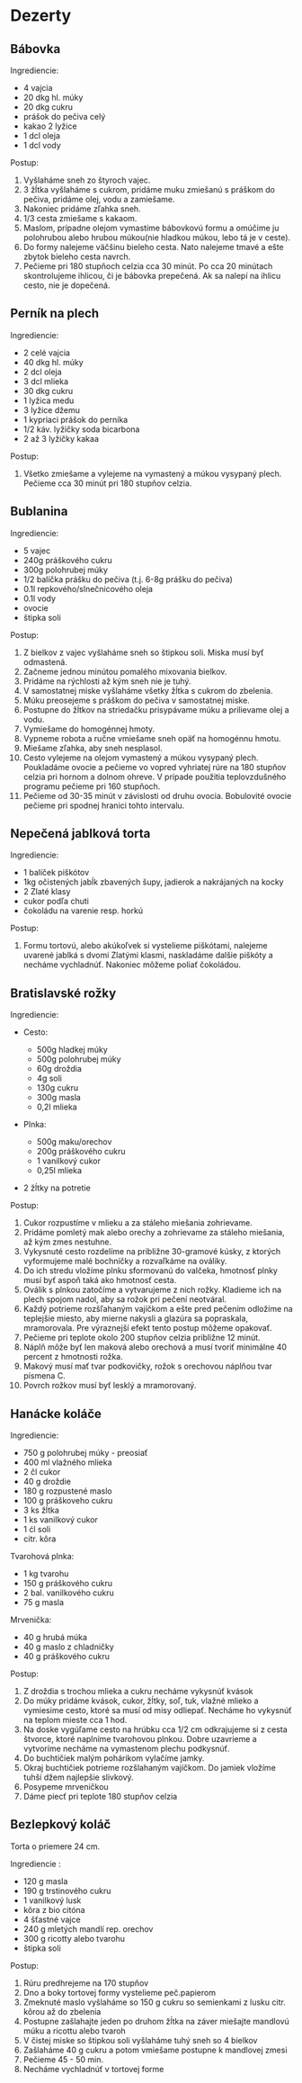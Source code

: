 # Dezerty

## Bábovka

Ingrediencie: 

* 4 vajcia
* 20 dkg hl. múky
* 20 dkg cukru
* prášok do pečiva celý 
* kakao 2 lyžice
* 1 dcl oleja
* 1 dcl vody

Postup:

1. Vyšlaháme sneh zo štyroch vajec.
1. 3 žĺtka vyšlaháme s cukrom, pridáme muku zmiešanú s práškom do pečiva, pridáme olej, vodu a zamiešame.
1. Nakoniec pridáme zľahka sneh.
1. 1/3 cesta zmiešame s kakaom.
1. Maslom, prípadne olejom vymastíme bábovkovú formu a omúčime ju polohrubou alebo hrubou múkou(nie hladkou múkou, lebo tá je v ceste).
1. Do formy nalejeme väčšinu bieleho cesta. Nato nalejeme tmavé a ešte zbytok bieleho cesta navrch.
1. Pečieme pri 180 stupňoch celzia cca 30 minút. Po cca 20 minútach skontrolujeme ihlicou, či je bábovka prepečená. Ak sa nalepí na ihlicu cesto, nie je dopečená.

## Perník na plech 

Ingrediencie:

* 2 celé vajcia
* 40 dkg hl. múky
* 2 dcl oleja
* 3 dcl mlieka
* 30 dkg cukru
* 1 lyžica medu
* 3 lyžice džemu
* 1 kypriaci prášok do perníka
* 1/2 káv. lyžičky soda bicarbona
* 2 až 3 lyžičky kakaa

Postup:

1. Všetko zmiešame a vylejeme na vymastený a múkou vysypaný plech. Pečieme cca 30 minút pri 180 stupňov celzia.      

## Bublanina

Ingrediencie:

* 5 vajec
* 240g práškového cukru
* 300g polohrubej múky
* 1/2 balíčka prášku do pečiva (t.j. 6-8g prášku do pečiva)
* 0.1l repkového/slnečnicového oleja
* 0.1l vody
* ovocie
* štipka soli

Postup:

1. Z bielkov z vajec vyšlaháme sneh so štipkou soli. Miska musí byť odmastená.
1. Začneme jednou minútou pomalého mixovania bielkov.
1. Pridáme na rýchlosti až kým sneh nie je tuhý.
1. V samostatnej miske vyšlaháme všetky žĺtka s cukrom do zbelenia.
1. Múku preosejeme s práškom do pečiva v samostatnej miske.
1. Postupne do žĺtkov na striedačku prisypávame múku a prilievame olej a vodu.
1. Vymiešame do homogénnej hmoty.
1. Vypneme robota a ručne vmiešame sneh opäť na homogénnu hmotu.
1. Miešame zľahka, aby sneh nesplasol.
1. Cesto vylejeme na olejom vymastený a múkou vysypaný plech. Poukladáme ovocie a pečieme vo vopred vyhriatej rúre na 180 stupňov celzia pri hornom a dolnom ohreve. V prípade použitia teplovzdušného programu pečieme pri 160 stupňoch.
1. Pečieme od 30-35 minút v závislosti od druhu ovocia. Bobulovité ovocie pečieme pri spodnej hranici tohto intervalu.

## Nepečená jablková torta

Ingrediencie:

* 1 balíček piškótov
* 1kg očistených jabĺk zbavených šupy, jadierok a nakrájaných na kocky
* 2 Zlaté klasy
* cukor podľa chuti
* čokoládu na varenie resp. horkú

Postup:

1. Formu tortovú, alebo akúkoľvek si vystelieme piškótami, nalejeme uvarené jablká s dvomi Zlatými klasmi, naskladáme dalšie piškóty a necháme vychladnúť. Nakoniec môžeme poliať čokoládou. 

## Bratislavské rožky

Ingrediencie:

* Cesto:

  * 500g hladkej múky
  * 500g polohrubej múky
  * 60g droždia
  * 4g soli
  * 130g cukru
  * 300g masla
  * 0,2l mlieka

* Plnka:

  * 500g maku/orechov
  * 200g práškového cukru
  * 1 vanilkový cukor
  * 0,25l mlieka

* 2 žĺtky na potretie

Postup:

1. Cukor rozpustíme v mlieku a za stáleho miešania zohrievame.
1. Pridáme pomletý mak alebo orechy a zohrievame za stáleho miešania, až kým zmes nestuhne.
1. Vykysnuté cesto rozdelíme na približne 30-gramové kúsky, z ktorých vyformujeme malé bochníčky a rozvaľkáme na ováliky.
1. Do ich stredu vložíme plnku sformovanú do valčeka, hmotnosť plnky musí byť aspoň taká ako hmotnosť cesta.
1. Oválik s plnkou zatočíme a vytvarujeme z nich rožky. Kladieme ich na plech spojom nadol, aby sa rožok pri pečení neotváral.
1. Každý potrieme rozšľahaným vajíčkom a ešte pred pečením odložíme na teplejšie miesto, aby mierne nakysli a glazúra sa popraskala, mramorovala. Pre výraznejší efekt tento postup môžeme opakovať.
1. Pečieme pri teplote okolo 200 stupňov celzia približne 12 minút.
1. Náplň môže byť len maková alebo orechová a musí tvoriť minimálne 40 percent z hmotnosti rožka.
1. Makový musí mať tvar podkovičky, rožok s orechovou náplňou tvar písmena C.
1. Povrch rožkov musí byť lesklý a mramorovaný.

## Hanácke koláče

Ingrediencie:

* 750 g polohrubej múky - preosiať 
* 400 ml vlažného mlieka
* 2 čl cukor
* 40 g droždie
* 180 g rozpustené maslo
* 100 g práškoveho cukru
* 3 ks žĺtka
* 1 ks vanilkový cukor
* 1 ćl soli
* citr. kôra

Tvarohová plnka:

* 1 kg tvarohu
* 150 g práškového cukru
* 2 bal. vanilkového cukru
* 75 g masla

Mrvenička:

* 40 g hrubá múka
* 40 g maslo z chladničky
* 40 g práškového cukru  

Postup:

1. Z droždia s trochou mlieka a cukru necháme vykysnúť kvások
2. Do múky pridáme kvások, cukor, žĺtky, soľ, tuk, vlažné mlieko a vymiesime cesto, ktoré sa musí od misy odliepať. Necháme ho vykysnúť na teplom mieste cca 1 hod.  
3. Na doske vygúľame cesto na hrúbku cca 1/2 cm odkrajujeme si z cesta štvorce, ktoré naplníme tvarohovou plnkou. Dobre uzavrieme a vytvoríme necháme na vymastenom plechu podkysnúť.
4. Do buchtičiek malým pohárikom vylačíme jamky.
5. Okraj buchtičiek potrieme rozšlahaným vajíčkom. Do jamiek vložíme tuhší džem najlepšie slivkový.
6. Posypeme mrveničkou
7. Dáme piecť pri teplote 180 stupňov celzia 


## Bezlepkový koláč 

Torta o priemere 24 cm.

Ingrediencie :

* 120 g masla
* 190 g trstinového cukru
* 1 vanilkový lusk
* kôra z bio citóna
* 4 šťastné vajce
* 240 g mletých mandlí rep. orechov
* 300 g ricotty alebo tvarohu
* štipka soli

Postup:

1. Rúru predhrejeme na 170 stupňov
2. Dno a boky tortovej formy vystelieme peč.papierom
3. Zmeknuté maslo vyšlaháme so 150 g cukru so semienkami z lusku citr. kôrou až do zbelenia
4. Postupne zašlahajte jeden po druhom žĺtka na záver miešajte mandlovú múku a ricottu alebo tvaroh
5. V čistej miske so štipkou soli vyšlaháme tuhý sneh so 4 bielkov
6. Zašlaháme 40 g cukru a potom vmiešame postupne k mandlovej zmesi
7. Pečieme 45 - 50 min.
8. Necháme vychladnúť v tortovej forme 
